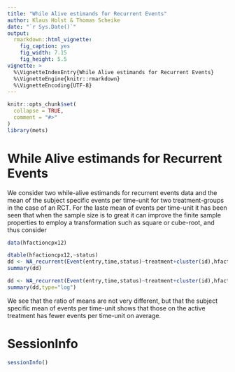 ```yaml
---
title: "While Alive estimands for Recurrent Events"
author: Klaus Holst & Thomas Scheike
date: "`r Sys.Date()`"
output:
  rmarkdown::html_vignette:
    fig_caption: yes
    fig_width: 7.15
    fig_height: 5.5        
vignette: >
  %\VignetteIndexEntry{While Alive estimands for Recurrent Events}
  %\VignetteEngine{knitr::rmarkdown}
  %\VignetteEncoding{UTF-8}
---
```


```r
knitr::opts_chunk$set(
  collapse = TRUE,
  comment = "#>"
)
library(mets)
```


While Alive estimands for Recurrent Events
==========================================

We consider two while-alive estimands for recurrent events data
\begin{align*}
 \frac{E(N(D \wedge t))}{E(D \wedge t)}
\end{align*}
and the mean of the subject specific events per time-unit 
\begin{align*}
 E( \frac{N(D \wedge t)}{D \wedge t} ) 
\end{align*}
for two treatment-groups in the case of an RCT. 
For the laste mean of events per time-unit it has been seen that when the sample size is to great
it can improve the finite sample properties to employ a transformation such as square or cube-root, and
thus consider 
\begin{align*}
 E( (\frac{N(D \wedge t)}{D \wedge t})^.33 ) 
\end{align*}

```r
data(hfactioncpx12)

dtable(hfactioncpx12,~status)
dd <- WA_recurrent(Event(entry,time,status)~treatment+cluster(id),hfactioncpx12,time=2,death.code=2)
summary(dd)

dd <- WA_recurrent(Event(entry,time,status)~treatment+cluster(id),hfactioncpx12,time=2,death.code=2,trans=.333)
summary(dd,type="log")
```

We see that the ratio of means are not very different, but that the subject specific 
mean of events per time-unit shows that those on the active treatment has fewer 
events per time-unit on average.

SessionInfo
============


```r
sessionInfo()
```


